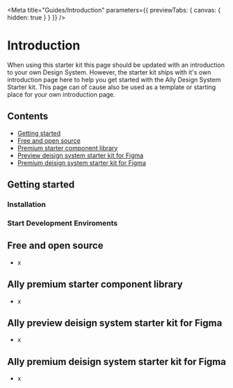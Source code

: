 
<Meta
  title="Guides/Introduction"
  parameters={{ previewTabs: { canvas: { hidden: true } } }}
/>

# Introduction

When using this starter kit this page should be updated with an introduction to your own Design System.
However, the starter kit ships with it's own introduction page here to help you get started with the Ally
Design System Starter kit. This page can of cause also be used as a template or starting place for your
own introduction page.

## Contents

<nav>
  <ul style={{ marginTop: "20px", paddingLeft: "20px" }}>
    <li>
      <a href="#start">Getting started</a>
    </li>
    <li>
      <a href="#free">Free and open source</a>
    </li>
    <li>
      <a href="#library">Premium starter component library</a>
    </li>
    <li>
      <a href="#figma-preview">Preview deisign system starter kit for Figma</a>
    </li>
    <li>
      <a href="#figma-premium">Premium deisign system starter kit for Figma</a>
    </li>
  </ul>
</nav>

<section id="start" style={{ marginTop: "60px" }}>

## Getting started

### Installation

### Start Development Enviroments

</section>

<section id="free" style={{ marginTop: "60px" }}>

## Free and open source

- x

</section>

<section id="library" style={{ marginTop: "60px" }}>

## Ally premium starter component library

- x

</section>

<section id="figma-preview" style={{ marginTop: "60px" }}>

## Ally preview deisign system starter kit for Figma

- x

</section>

<section id="figma-premium" style={{ marginTop: "60px" }}>

## Ally premium deisign system starter kit for Figma

- x

</section>

